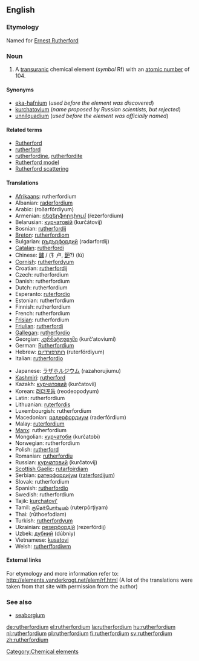 {{see|Rutherfordium}}
==English==
{{elements|Rf|lawrencium|Lr|dubnium|Db}}

===Etymology===
Named for [[w:Ernest Rutherford|Ernest Rutherford]]

===Noun===
{{en-noun|-}}
{{wikipedia}}

#A [[transuranic]] chemical element (''symbol'' Rf) with an [[atomic number]] of 104.

====Synonyms====
*[[eka-hafnium]] (''used before the element was discovered'')
*[[kurchatovium]] (''name proposed by Russian scientists, but rejected'')
*[[unnilquadium]] (''used before the element was officially named'')

====Related terms====
*[[w:Ernest Rutherford|Rutherford]]
*[[rutherford]]<!--unit of radioactive decay-->
*[[rutherfordine]], [[rutherfordite]]
*[[Rutherford model]]
*[[Rutherford scattering]]

==== Translations ====
{{top}}
*[[Afrikaans]]: rutherfordium
*Albanian: [[raderfordium]]
*Arabic: {{ARchar|[[روذرفورديوم]]}} (roðarfórdiyum) {{m}}
*Armenian: [[ռեզերֆորդիում]] (ŕezerfordium)
*Belarusian: [[курчатовiй]] (kurčátovij) {{m}}
*Bosnian: [[rutherfordij]]
*[[Breton]]: [[rutherfordiom]]
*Bulgarian: [[ръдърфордий]] (rədərfordij) {{m}}
*[[Catalan]]: [[rutherfordi]]
*Chinese: [[鑪]] / (钅卢, [[鈩]]?) (lú)
*[[Cornish]]: [[rutherfordyum]]
*Croatian: [[rutherfordij]]
*Czech: rutherfordium
*Danish: rutherfordium
*Dutch: rutherfordium {{n}}
*Esperanto: [[ruterfordio]]
*Estonian: rutherfordium
*Finnish: rutherfordium
*French: rutherfordium {{m}}
*[[Frisian]]: rutherfordium
*[[Friulian]]: [[rutherfordi]]
*[[Gallegan]]: [[rutherfordio]]
*Georgian: [[კურჩატოვიუმი]] (kurč‘atoviumi)
*German: [[Rutherfordium]] {{n}}
*Hebrew: [[רותרפורדיום]] (ruterfórdiyum)
*Italian: [[rutherfordio]] {{m}}
{{mid}}
*Japanese: [[ラザホルジウム]] (razahorujiumu)
*[[Kashmiri]]: [[rutherford]]
*Kazakh: [[курчатовий]] (kurčatovii)
*Korean: [[러더포듐]] (reodeopodyum)
*Latin: rutherfordium
*Lithuanian: [[ruterfordis]]
*Luxembourgish: rutherfordium
*Macedonian: [[радерфордиум]] (raderfórdium) {{m}}
*Malay: [[ruterfordium]]
*[[Manx]]: rutherfordium
*Mongolian: [[курчатоби]] (kurčatobi)
*Norwegian: rutherfordium
*Polish: [[rutherford]] {{m}}
*Romanian: [[rutherfordiu]] {{n}}
*Russian: [[курчатовий]] (kurčatovij) {{m}}
*[[Scottish Gaelic]]: [[rutarfoirdiam]]
*Serbian: [[ратерфордиjум]] ([[raterfordijum]]) {{m}}
*Slovak: rutherfordium
*Spanish: [[rutherfordio]] {{m}}
*Swedish: rutherfordium
*Tajik: [[kurchatovi']]
*Tamil: [[ருதெர்போர்டியம்]] (ruterpōrţiyam)
*Thai: {{THchar|[[รูเทอร์ฟอร์เดียม]]}} (rūthoefodiam)
*Turkish: [[rutherfordyum]]
*Ukrainian: [[резерфордiй]] (rezerfórdij) {{m}}
*Uzbek: [[дубний]] (dúbniy)
*Vietnamese: [[kusatovi]]
*Welsh: [[rutherffordiwm]]
{{bottom}}

====External links====
For etymology and more information refer to:
http://elements.vanderkrogt.net/elem/rf.html
(A lot of the translations were taken from that site with permission from the author)

===See also===
*[[seaborgium]]<!--for which the name "rutherfordium" was proposed before the element was officially named-->

[[Category:Chemical elements]]

[[de:rutherfordium]]
[[el:rutherfordium]]
[[la:rutherfordium]]
[[hu:rutherfordium]]
[[nl:rutherfordium]]
[[pl:rutherfordium]]
[[fi:rutherfordium]]
[[sv:rutherfordium]]
[[zh:rutherfordium]]